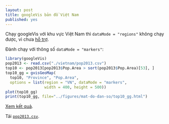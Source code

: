 ```yaml
---
layout: post
title: googleVis bản đồ Việt Nam
published: yes
---
```


Chạy googleVis với khu vực Việt Nam thì `dataMode = "regions"` không chạy được, vì chưa [hỗ trợ](https://support.google.com/fusiontables/answer/173438?hl=en).

Đành chạy với thông số `dataMode = "markers"`:

```r
library(googleVis)
pop2013 <- read.csv("./vietnam/pop2013.csv")
top10 <- pop2013[pop2013$Pop.Area > sort(pop2013$Pop.Area)[53], ]
top10_gg = gvisGeoMap(
  top10, "Province", "Pop.Area",
  options = list(region = "VN", dataMode = "markers",
                 width = 400, height = 500))
plot(top10_gg)
print(top10_gg, file="../figures/mat-do-dan-so/top10_gg.html")
```

[Xem kết quả](../../figures/mat-do-dan-so/top10_gg.html).


Tải [`pop2013.csv`](http://raw.githubusercontent.com/manhtai/blog/gh-pages/_knitr/vietnam/pop2013.csv).
